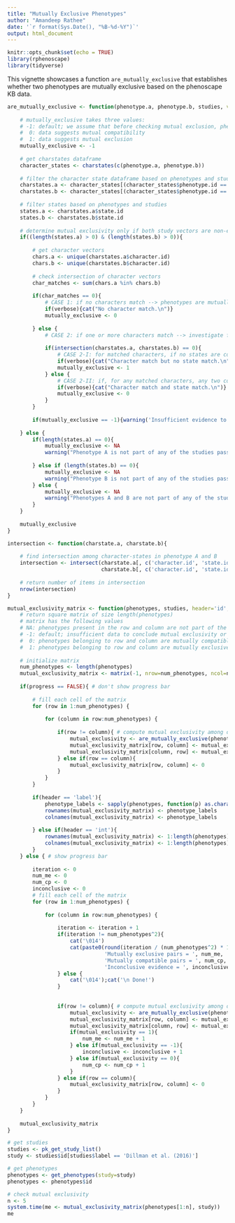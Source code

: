 ```yaml
---
title: "Mutually Exclusive Phenotypes"
author: "Amandeep Rathee"
date: '`r format(Sys.Date(), "%B-%d-%Y")`'
output: html_document
---
```


```r
knitr::opts_chunk$set(echo = TRUE)
library(rphenoscape)
library(tidyverse)
```


This vignette showcases a function `are_mutually_exclusive` that establishes whether two phenotypes are mutually exclusive based on the phenoscape KB data.

```r

are_mutually_exclusive <- function(phenotype.a, phenotype.b, studies, verbose=FALSE){
    
    # mutually_exclusive takes three values:
    # -1: default; we assume that before checking mutual exclusion, phenotypes are neither mutually exclusive nor mutually compatible
    #  0: data suggests mutual compatibility
    #  1: data suggests mutual exclusion
    mutually_exclusive <- -1
    
    # get charstates dataframe
    character_states <- charstates(c(phenotype.a, phenotype.b))
    
    # filter the character state dataframe based on phenotypes and studies
    charstates.a <- character_states[(character_states$phenotype.id == phenotype.a) & (character_states$study.id %in% studies), ]
    charstates.b <- character_states[(character_states$phenotype.id == phenotype.b) & (character_states$study.id %in% studies), ]
    
    # filter states based on phenotypes and studies
    states.a <- charstates.a$state.id
    states.b <- charstates.b$state.id
    
    # determine mutual exclusivity only if both study vectors are non-empty
    if((length(states.a) > 0) & (length(states.b) > 0)){ 
        
        # get character vectors
        chars.a <- unique(charstates.a$character.id)
        chars.b <- unique(charstates.b$character.id)
        
        # check intersection of character vectors
        char_matches <- sum(chars.a %in% chars.b)
        
        if(char_matches == 0){ 
            # CASE 1: if no characters match --> phenotypes are mutually compatible
            if(verbose){cat("No character match.\n")}
            mutually_exclusive <- 0
            
        } else { 
            # CASE 2: if one or more characters match --> investigate further
            
            if(intersection(charstates.a, charstates.b) == 0){
                # CASE 2-I: for matched characters, if no states are common among the matched characters --> phenotypes are mutually exclusive
                if(verbose){cat("Character match but no state match.\n")}
                mutually_exclusive <- 1
            } else {
                # CASE 2-II: if, for any matched characters, any two corresponding states match --> phenotypes are mutually compatible
                if(verbose){cat("Character match and state match.\n")}
                mutually_exclusive <- 0
            }
        }
        
        if(mutually_exclusive == -1){warning('Insufficient evidence to determine mutual exclusivity.')}  
        
    } else {
        if(length(states.a) == 0){
            mutually_exclusive <- NA
            warning("Phenotype A is not part of any of the studies passed. Both phenotypes are required to be part of at least one study.")
            
        } else if (length(states.b) == 0){
            mutually_exclusive <- NA
            warning("Phenotype B is not part of any of the studies passed. Both phenotypes are required to be part of at least one study.")
        } else {
            mutually_exclusive <- NA
            warning("Phenotypes A and B are not part of any of the studies passed. Both phenotypes are required to be part of at least one study.")
        }
    }
    
    mutually_exclusive
}

intersection <- function(charstate.a, charstate.b){
    
    # find intersection among character-states in phenotype A and B
    intersection <- intersect(charstate.a[, c('character.id', 'state.id')], 
                              charstate.b[, c('character.id', 'state.id')])
    
    # return number of items in intersection
    nrow(intersection)
}

mutual_exclusivity_matrix <- function(phenotypes, studies, header='id', progress=TRUE){
    # return square matrix of size length(phenotypes)
    # matrix has the following values
    # NA: phenotypes present in the row and column are not part of the studies provided
    # -1: default; insufficient data to conclude mutual exclusivity or compatibility
    #  0: phenotypes belonging to row and column are mutually compatible
    #  1: phenotypes belonging to row and column are mutually exclusive
    
    # initialize matrix
    num_phenotypes <- length(phenotypes)
    mutual_exclusivity_matrix <- matrix(-1, nrow=num_phenotypes, ncol=num_phenotypes)
    
    if(progress == FALSE){ # don't show progress bar
      
        # fill each cell of the matrix
        for (row in 1:num_phenotypes) {
            
            for (column in row:num_phenotypes) {
                
                if(row != column){ # compute mutual exclusivity among distinct phenotypes only
                    mutual_exclusivity <- are_mutually_exclusive(phenotypes[row], phenotypes[column], studies)
                    mutual_exclusivity_matrix[row, column] <- mutual_exclusivity
                    mutual_exclusivity_matrix[column, row] <- mutual_exclusivity
                } else if(row == column){
                    mutual_exclusivity_matrix[row, column] <- 0
                }
            }
        }
        
        if(header == 'label'){
            phenotype_labels <- sapply(phenotypes, function(p) as.character(pk_phenotype_detail(p)$label))
            rownames(mutual_exclusivity_matrix) <- phenotype_labels
            colnames(mutual_exclusivity_matrix) <- phenotype_labels
            
        } else if(header == 'int'){
            rownames(mutual_exclusivity_matrix) <- 1:length(phenotypes)
            colnames(mutual_exclusivity_matrix) <- 1:length(phenotypes)
        }
    } else { # show progress bar
      
        iteration <- 0
        num_me <- 0
        num_cp <- 0
        inconclusive <- 0
        # fill each cell of the matrix
        for (row in 1:num_phenotypes) {
            
            for (column in row:num_phenotypes) {
                
                iteration <- iteration + 1
                if(iteration != num_phenotypes^2){
                    cat('\014')
                    cat(paste0(round(iteration / (num_phenotypes^2) * 100, 4), '% completed\n', 
                               'Mutually exclusive pairs = ', num_me, '\n',
                               'Mutually compatible pairs = ', num_cp, '\n',
                               'Inconclusive evidence = ', inconclusive, '\n'))
                } else {
                    cat('\014');cat('\n Done!')
                }
                
                
                if(row != column){ # compute mutual exclusivity among distinct phenotypes only
                    mutual_exclusivity <- are_mutually_exclusive(phenotypes[row], phenotypes[column], studies)
                    mutual_exclusivity_matrix[row, column] <- mutual_exclusivity
                    mutual_exclusivity_matrix[column, row] <- mutual_exclusivity
                    if(mutual_exclusivity == 1){
                        num_me <- num_me + 1
                    } else if(mutual_exclusivity == -1){
                        inconclusive <- inconclusive + 1
                    } else if(mutual_exclusivity == 0){
                        num_cp <- num_cp + 1
                    }
                } else if(row == column){
                    mutual_exclusivity_matrix[row, column] <- 0
                }
            }
        }
    }
    
    mutual_exclusivity_matrix
}

# get studies
studies <- pk_get_study_list()
study <- studies$id[studies$label == 'Dillman et al. (2016)']

# get phenotypes
phenotypes <- get_phenotypes(study=study)
phenotypes <- phenotypes$id

# check mutual exclusivity
n <- 5
system.time(me <- mutual_exclusivity_matrix(phenotypes[1:n], study))
me
```
